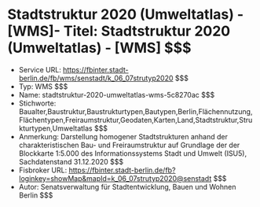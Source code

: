 # Stadtstruktur 2020 (Umweltatlas) - [WMS]- Titel: Stadtstruktur 2020 (Umweltatlas) - [WMS] $$$
- Service URL: https://fbinter.stadt-berlin.de/fb/wms/senstadt/k_06_07strutyp2020 $$$
- Typ: WMS $$$
- Name: stadtstruktur-2020-umweltatlas-wms-5c8270ac $$$
- Stichworte: Baualter,Baustruktur,Baustrukturtypen,Bautypen,Berlin,Flächennutzung,Flächentypen,Freiraumstruktur,Geodaten,Karten,Land,Stadtstruktur,Strukturtypen,Umweltatlas $$$
- Anmerkung: Darstellung homogener Stadtstrukturen anhand der charakteristischen Bau- und Freiraumstruktur auf Grundlage der der Blockkarte 1:5.000 des Informationssystems Stadt und Umwelt (ISU5), Sachdatenstand 31.12.2020 $$$
- Fisbroker URL: https://fbinter.stadt-berlin.de/fb?loginkey=showMap&mapId=k_06_07strutyp2020@senstadt $$$
- Autor: Senatsverwaltung für Stadtentwicklung, Bauen und Wohnen Berlin $$$
